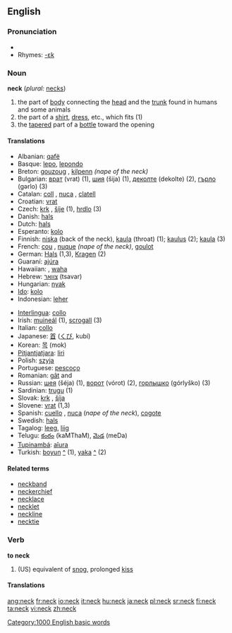 ==English==
{{wikipedia}}

===Pronunciation===
*{{audio|en-us-neck.ogg|Audio (US)}}
*Rhymes: [[Rhymes:English:-ɛk|-ɛk]]

===Noun===
'''neck''' (''plural:'' [[necks]])

# the part of [[body]] connecting the [[head]] and the [[trunk]] found in humans and some animals
# the part of a [[shirt]], [[dress]], etc., which fits (1)
# the [[taper]]ed part of a [[bottle]] toward the opening

====Translations====
{{top}}
*Albanian: [[qafë]] {{f}}
*Basque: [[lepo]], [[lepondo]]
*Breton: [[gouzoug]] {{m}}, [[kilpenn]] {{m}} ''(nape of the neck)''
*Bulgarian: [[врат]] (vrat) {{m}} (1), [[шия]] (šija) {{f}} (1), [[деколте]] (dekolte) {{n}} (2), [[гърло]] (gərlo) {{n}} (3)
*Catalan: [[coll]] {{m}}, [[nuca]] {{f}}, [[clatell]] {{m}}
*Croatian: [[vrat]] {{m}}
*Czech: [[krk]] {{m}}, [[šíje]]  {{f}} (1), [[hrdlo]] {{n}} (3)
*Danish: [[hals]]
*Dutch: [[hals]] {{m}}
*Esperanto: [[kolo]]
*Finnish: [[niska]] (back of the neck), [[kaula]] (throat) (1); [[kaulus]] (2); [[kaula]] (3)
*French: [[cou]] {{m}}, [[nuque]] {{f}} ''(nape of the neck)'', [[goulot]] {{m}}
*German: [[Hals]] {{m}} (1,3), [[Kragen]] (2)
*Guaraní: [[ajúra]]
*Hawaiian: {{Unicode|[[ʻāʻī]]}}, [[waha]]
*Hebrew: [[צוואר]] (tsavar)
*Hungarian: [[nyak]]
*[[Ido]]: [[kolo]]
*Indonesian: [[leher]]
{{mid}}
*[[Interlingua]]: [[collo]]
*Irish: [[muineál]] {{m}} (1), [[scrogall]] {{m}} (3)
*Italian: [[collo]] {{m}}
*Japanese: [[首]] ([[くび]], kubí)
*Korean: [[목]] (mok)
*[[Pitjantjatjara]]: [[liri]]
*Polish: [[szyja]] {{f}}
*Portuguese: [[pescoço]] {{m}}
*Romanian: [[gât]] {{f}} and {{m}}
*Russian: [[шея]] (šéja) {{f}} (1), [[ворот]] (vórot) {{m}} (2), [[горлышко]] (górlyško) {{n}} (3)
*Sardinian: [[trugu]] {{m}} (1)
*Slovak: [[krk]] {{m}}, [[šíja]] {{f}}
*Slovene: [[vrat]] {{m}} (1,3)
*Spanish: [[cuello]] {{m}}, [[nuca]] {{f}} (''nape of the neck''), [[cogote]]
*Swedish: [[hals]] {{c}}
*Tagalog: [[leeg]], [[liig]]
*Telugu: [[కంఠం]] (kaMThaM), [[మెడ]] (meDa)
*[[Tupinambá]]: [[aîura]]
*Turkish: [[boyun]] [[:tr:boyun|^]] (1), [[yaka]] [[:tr:yaka|^]] (2)
{{bottom}}

====Related terms====
*[[neckband]]
*[[neckerchief]]
*[[necklace]]
*[[necklet]]
*[[neckline]]
*[[necktie]]

===Verb===
'''to neck'''
#(US) equivalent of [[snog]], prolonged [[kiss]]

====Translations====


[[Category:1000 English basic words]]

[[ang:neck]]
[[fr:neck]]
[[io:neck]]
[[it:neck]]
[[hu:neck]]
[[ja:neck]]
[[pl:neck]]
[[sr:neck]]
[[fi:neck]]
[[ta:neck]]
[[vi:neck]]
[[zh:neck]]